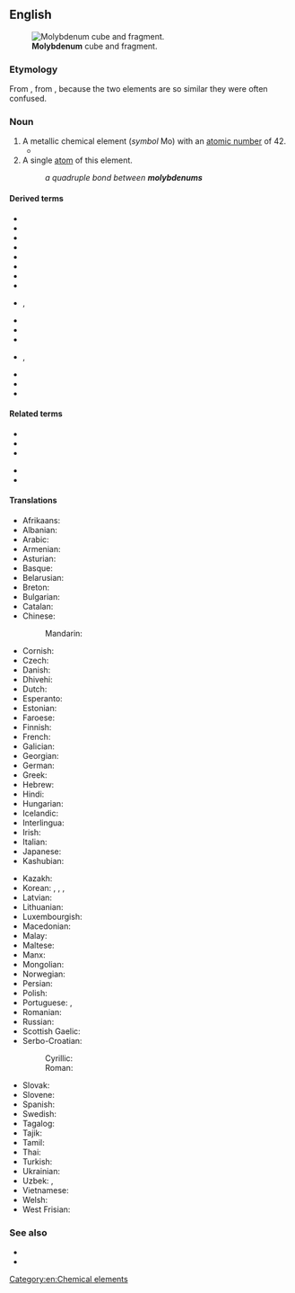 ==English==
{{wikipedia}}
{{elements|Mo|niobium|Nb|technetium|Tc}}
[[File:Molybdenum_crystaline_fragment_and_1cm3_cube.jpg|thumb|'''Molybdenum''' cube and fragment.]]

===Etymology===
From {{etyl|NL.|en}} {{m|la|molybdaenum}}, from {{etyl|grc|en}} {{m|grc|μόλυβδος||lead}}, because the two elements are so similar they were often confused.

===Noun===
{{en-noun|~|s|molybdena}}

# A metallic chemical element (''symbol'' Mo) with an [[atomic number]] of 42.
#* {{quote-book|year=1928|author=Lawrence R. Bourne
|title=Well Tackled!
|chapter=4|url=http://openlibrary.org/works/OL5387037W
|passage=Technical terms like ferrite, perlite, graphite, and hardenite were bandied to and fro, and when Paget glibly brought out such a rare exotic as ferro-'''molybdenum''', Benson forgot that he was a master ship-builder,&nbsp;[…]}}
# A single [[atom]] of this element.
#: ''a quadruple bond between '''molybdenums'''''

====Derived terms====
{{der-top}}
* {{l|en|ferromolybdenum}}
* {{l|en|moly}}
* {{l|en|molybdate}}
* {{l|en|molybdenated}}
* {{l|en|molybdenian}}
* {{l|en|molybdenum blue}}
* {{l|en|molybdenum carbonyl}}
* {{l|en|molybdenum chloride}}
{{der-mid}}
* {{l|en|molybdenum disulfide}}, {{l|en|molybdenum disulphide}}
* {{l|en|molybdenum hexacarbonyl}}
* {{l|en|molybdenum orange}}
* {{l|en|molybdenum oxide}}
* {{l|en|molybdenum sulfide}}, {{l|en|molybdenum sulphide}}
* {{l|en|molybdenum trioxide}}
* {{l|en|molybdian}}
* {{l|en|molybdo-}}
{{der-bottom}}

====Related terms====
{{rel-top}}
* {{l|en|molybdena}}
* {{l|en|molybdenite}}
* {{l|en|molybdic}}
{{rel-mid}}
* {{l|en|molybdite}}
* {{l|en|molybdous}}
{{rel-bottom}}

====Translations====
{{trans-top|chemical element}}
* Afrikaans: {{t|af|molibdeen}}
* Albanian: {{t+|sq|molibden}}
* Arabic: {{t|ar|مُولِيبْدِيُنوم|m|tr=mulibdinum}}
* Armenian: {{t+|hy|մոլիբդեն}}
* Asturian: {{t|ast|molibdenu|m}}
* Basque: {{t|eu|molibdenoa}}
* Belarusian: {{t|be|малiбдэ́н|m|sc=Cyrl}}
* Breton: {{t|br|molibden}}
* Bulgarian: {{t|bg|моли́бден|m}}
* Catalan: {{t+|ca|molibdèn}}
* Chinese:
*: Mandarin: {{t+|cmn|鉬|tr=mù}}
* Cornish: {{t|kw|molybdenum}}
* Czech: {{t+|cs|molybden|m}}
* Danish: {{t+|da|molybdæn|n}}
* Dhivehi: {{t-needed|dv}}
* Dutch: {{t+|nl|molybdeen|n}}
* Esperanto: {{t+|eo|molibdeno}}
* Estonian: {{t+|et|molübdeen}}
* Faroese: {{t|fo|molybden|n}}
* Finnish: {{t+|fi|molybdeeni}}
* French: {{t+|fr|molybdène|m}}
* Galician: {{t+|gl|molibdeno|m}}
* Georgian: {{t|ka|მოლიბდენი}}
* German: {{t+|de|Molybdän|n}}
* Greek: {{t+|el|μολυβδένιο|n}}
* Hebrew: {{t+|he|מוליבדן|tr=molibdén|sc=Hebr}}
* Hindi: {{t|hi|संवर्णातु|tr=sanvarnaatu|sc=Deva}}
* Hungarian: {{t+|hu|molibdén}}
* Icelandic: {{t+|is|mólýbden}}
* Interlingua: {{t|ia|molybdeno}}
* Irish: {{t+|ga|molaibdéineam}}
* Italian: {{t+|it|molibdeno|m}}
* Japanese: {{t+|ja|モリブデン|tr=moribuden}}
* Kashubian: {{t|csb|molibdén}}
{{trans-mid}}
* Kazakh: {{t+|kk|молибден|sc=Cyrl}}
* Korean: {{t+|ko|몰리브덴|sc=Kore}}, {{t|ko|수연|tr=水鉛, suyeon|sc=Kore}}, {{t|ko|휘수연정광|tr=輝水鉛精鑛, hwisuyeonjeonggwang|sc=Kore}}, {{t|ko|몰리브데넘|sc=Hang}}
* Latvian: {{t|lv|molibdens}}
* Lithuanian: {{t+|lt|molibdenas}}
* Luxembourgish: {{t|lb|Molybdän}}
* Macedonian: {{t|mk|молибде́н|m|sc=Cyrl}}
* Malay: {{t|ms|molibdenum}}
* Maltese: {{t|mt|molibdenu}}
* Manx: {{t|gv|molybdenum}}
* Mongolian: {{t|mn|молибден|sc=Cyrl}}
* Norwegian: {{t|no|molybden}}
* Persian: {{t-needed|fa}}
* Polish: {{t+|pl|molibden|m}}
* Portuguese: {{qualifier|Portugal}} {{t+|pt|molibdénio}}, {{qualifier|Brazil}} {{t+|pt|molibdênio|m}}
* Romanian: {{t+|ro|molibden|n}}
* Russian: {{t+|ru|молибде́н|m}}
* Scottish Gaelic: {{t|gd|molaibdeanam}}
* Serbo-Croatian:
*: Cyrillic: {{t|sh|молибден|m}}
*: Roman: {{t+|sh|molibden}}
* Slovak: {{t|sk|molybdén|m}}
* Slovene: {{t+|sl|molibden}}
* Spanish: {{t+|es|molibdeno|m}}
* Swedish: {{t+|sv|molybden|n}}
* Tagalog: {{t|tl|molibdeno}}
* Tajik: {{t|tg|молибден|sc=Cyrl}}
* Tamil: {{t|ta|போன்றீயம்|sc=Taml}}
* Thai: {{t|th|โมลิบดีนัม|tr=mōlibdīnam}}
* Turkish: {{t+|tr|molibden}}
* Ukrainian: {{t|uk|молiбде́н|m|sc=Cyrl}}
* Uzbek: {{t+|uz|molibden}}, {{t+|uz|молибден|tr=molibden|sc=Cyrl}}
* Vietnamese: {{t|vi|molypđen,}}
* Welsh: {{t+|cy|molybdenwm}}
* West Frisian: {{t|fy|molybdeen}}
{{trans-bottom}}

===See also===
* {{l|en|powellite}}
* {{l|en|wulfenite}}

[[Category:en:Chemical elements]]
